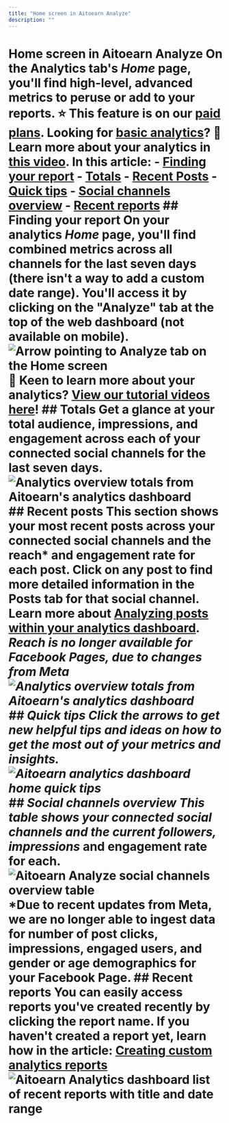 ```yaml
---
title: "Home screen in Aitoearn Analyze"
description: ""
---
```


# Home screen in Aitoearn Analyze On the Analytics tab's *Home* page, you'll find high-level, advanced metrics to peruse or add to your reports. ⭐️ This feature is on our [paid plans](https://aitoearn.helpscoutdocs.com/article/595-features-available-on-each-aitoearn-plan). Looking for [basic analytics](https://support.aitoearn.com//support.aitoearn.com/article/517-insights-on-shared-posts-within-your-publishing-dashboard)? 🎥 Learn more about your analytics in [this video](https://youtu.be/8MQ_bDys_sc). In this article: - [Finding your report](#h_01ERJ8M0T20NYSA3B4FJ6CFMXM) - [Totals](#h_01ERJ8M0T20NYSA3B4FJ6CFMXM) - [Recent Posts](#h_01ERJ8MEBYJZ6R1DK8G5PSXA6H) - [Quick tips](#h_01ERJ8MM86WN4VWYEVJZVQW5SX) - [Social channels overview](#h_01ERJ8MTGB06S1WMTYJEAG47AQ) - [Recent reports](#h_01ERJ8N0B29216T87VG1HNDVWW) ## Finding your report On your analytics ***Home*** page, you'll find combined metrics across all channels for the last seven days (there isn't a way to add a custom date range). You'll access it by clicking on the "Analyze" tab at the top of the web dashboard (not available on mobile). ![Arrow pointing to Analyze tab on the Home screen](//d33v4339jhl8k0.cloudfront.net/docs/assets/64cb6cf86d4a3e191f237e66/images/661ff2e3865f732a9766a1f5/file-Pvq4d7qhCi.jpg) **🎥 Keen to learn more about your analytics?** [View our tutorial videos here](https://fast.wistia.net/embed/channel/nasetpeuf7?wchannelid=nasetpeuf7&wmediaid=pu58ancj8v)! ## Totals Get a glance at your total audience, impressions, and engagement across each of your connected social channels for the last seven days. ![Analytics overview totals from Aitoearn's analytics dashboard](//d33v4339jhl8k0.cloudfront.net/docs/assets/64cb6cf86d4a3e191f237e66/images/6514996c6241295a81ba6db8/img-1722078-1695848810-1962848992.png) ## Recent posts This section shows your most recent posts across your connected social channels and the reach* and engagement rate for each post. Click on any post to find more detailed information in the Posts tab for that social channel. Learn more about [Analyzing posts within your analytics dashboard](https://aitoearn.helpscoutdocs.com/article/527-analyzing-your-posts-within-your-analytics-dashboard). **Reach is no longer available for Facebook Pages, due to changes from Meta* ![Analytics overview totals from Aitoearn's analytics dashboard](//d33v4339jhl8k0.cloudfront.net/docs/assets/64cb6cf86d4a3e191f237e66/images/6514996d8820396325b6fdc6/img-1722078-1695848811-1845740485.png) ## Quick tips Click the arrows to get new helpful tips and ideas on how to get the most out of your metrics and insights. ![Aitoearn analytics dashboard home quick tips](//d33v4339jhl8k0.cloudfront.net/docs/assets/64cb6cf86d4a3e191f237e66/images/6514996d5416dd630a4b0698/img-1722078-1695848811-1095870122.png) ## Social channels overview This table shows your connected social channels and the current followers, impressions* and engagement rate for each. ![Aitoearn Analyze social channels overview table](//d33v4339jhl8k0.cloudfront.net/docs/assets/64cb6cf86d4a3e191f237e66/images/67180b5215d0b82233065a69/file-eWwmnihWnK.png) *Due to recent updates from Meta, we are no longer able to ingest data for number of post clicks, impressions, engaged users, and gender or age demographics for your Facebook Page. ## Recent reports You can easily access reports you've created recently by clicking the report name. If you haven't created a report yet, learn how in the article: [Creating custom analytics reports](https://aitoearn.helpscoutdocs.com/article/534-creating-custom-analytics-reports) ![Aitoearn Analytics dashboard list of recent reports with title and date range](//d33v4339jhl8k0.cloudfront.net/docs/assets/64cb6cf86d4a3e191f237e66/images/6514996d556a3e3cf18cbfff/img-1722078-1695848811-1466738131.png)